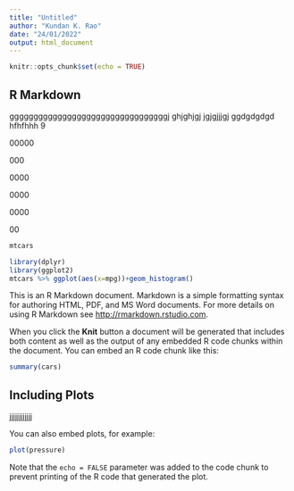 ```yaml
---
title: "Untitled"
author: "Kundan K. Rao"
date: "24/01/2022"
output: html_document
---
```


```r
knitr::opts_chunk$set(echo = TRUE)
```

## R Markdown
gggggggggggggggggggggggggggggggggj
ghjghjgj
jgjgjjjgj
ggdgdgdgd
hfhfhhh
9

00000

000

0000

0000

0000

00

```r
mtcars
```

```r
library(dplyr)
library(ggplot2)
mtcars %>% ggplot(aes(x=mpg))+geom_histogram()
```


This is an R Markdown document. Markdown is a simple formatting syntax for authoring HTML, PDF, and MS Word documents. For more details on using R Markdown see <http://rmarkdown.rstudio.com>.

When you click the **Knit** button a document will be generated that includes both content as well as the output of any embedded R code chunks within the document. You can embed an R code chunk like this:

```r
summary(cars)
```

## Including Plots
jjjjjjjjjjjj

You can also embed plots, for example:

```r
plot(pressure)
```

Note that the `echo = FALSE` parameter was added to the code chunk to prevent printing of the R code that generated the plot.
